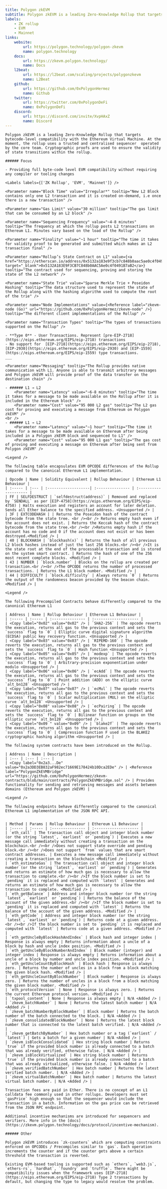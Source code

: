 ```yaml
---
title: Polygon zkEVM
subtitle: Polygon zkEVM is a leading Zero-Knowledge Rollup that targets bytecode-level compatibility with the Ethereum Virtual Machine. At the moment, the Rollup uses a trusted and centralised sequencer  operated by the core team. Cryptographic proofs are used to ensure the validity of state transitions within the rollup.
labels:
    - ZK rollup
    - EVM
    - Mainnet
links:
    website:
        url: https://polygon.technology/polygon-zkevm
        name: polygon.technology
    docs:
        url: https://zkevm.polygon.technology/
        name: Docs
    l2beat:
        url: https://l2beat.com/scaling/projects/polygonzkevm
        name: L2Beat
    github:
        url: https://github.com/0xPolygonHermez
        name: Github
    twitter:
        url: https://twitter.com/0xPolygonDeFi
        name: 0xPolygonDeFi
    discord:
        url: https://discord.com/invite/XvpHAxZ
        name: Discord
---
```


<Section title="Overview">

    Polygon zkEVM is a leading Zero-Knowledge Rollup that targets bytecode-level compatibility with the Ethereum Virtual Machine. At the moment, the rollup uses a trusted and centralised sequencer  operated by the core team. Cryptographic proofs are used to ensure the validity of state transitions within the rollup.

    ###### Focus

    - Providing full byte-code level EVM compatibility without requiring any compiler or tooling changes

    <Labels labels={['ZK Rollup', 'EVM', 'Mainnet']} />

</Section>

<Section title="General">

    <Parameter name="Block Time" value="Irregular*" tooltip="New L2 Block contains only one L2 transaction and it is created on-demand, i.e once there is a new transaction" />

    <Parameter name="Gas Limit" value="30 million" tooltip="The gas limit that can be consumed by an L2 block" />

    <Parameter name="Sequencing Frequency" value="~4-8 minutes" tooltip="The frequency at which the rollup posts L2 transactions on Ethereum L1. Minutes vary based on the load of the Rollup" />

    <Parameter name="Finality" value="~1 hour" tooltip="The time it takes for validity proof to be generated and submitted which makes an L2 transaction final" />

    <Parameter name="Rollup’s State Contract on L1" value={<a href="https://etherscan.io/address/0x5132a183e9f3cb7c848b0aac5ae0c4f0491b7ab2" target="_blank">0x5132A183E9F3CB7C848b0AAC5Ae0c4f0491B7aB2</a>} tooltip="The contract used for sequencing, proving and storing the state of the L2 network" />

    <Parameter name="State Trie" value="Sparse Merkle Trie + Poseidon Hashing" tooltip="The data structure used to represent the state of the Rollup along with the hashing algorithm used to compute the root of the trie" />

    <Parameter name="Node Implementations" value={<Reference label="zkevm-node (Go)" url="https://github.com/0xPolygonHermez/zkevm-node" />} tooltip="The different client implementations of the Rollup" />

    <Parameter name="Transaction Types" tooltip="The types of transactions supported on the Rollup" />

    - **Type 0** - User Transactions. Represent [pre-EIP-2718](https://eips.ethereum.org/EIPS/eip-2718) transactions
    - No support for  [EIP-2718](https://eips.ethereum.org/EIPS/eip-2718), [EIP-2930](https://eips.ethereum.org/EIPS/eip-2930) and [EIP-1559](https://eips.ethereum.org/EIPS/eip-1559) type transactions.
    ___

    <Parameter name="Messaging" tooltip="The Rollup provides native communication with L1. Anyone is able to transmit arbitrary messages and Polygon zkEVM will provide proof of the data transfer on the destination chain" />

    - ###### L1 → L2
        <Parameter name="Latency" value="~6-8 minutes" tooltip="The time it takes for a message to be made available on the Rollup after it is included in the Ethereum block" />
        <Parameter name="Cost" value="95 000 L2 gas" tooltip="The L2 gas cost for proving and executing a message from Ethereum on Polygon zkEVM" />
    <br />
    - ###### L1 → L2
        <Parameter name="Latency" value="~1 hour" tooltip="The time it takes for a message to be made available on Ethereum after being included in a Polygon zkEVM block and sequenced to L1" />
        <Parameter name="Cost" value="95 000 L1 gas" tooltip="The gas cost of proving and executing a message on Ethereum after being sent from Polygon zkEVM" />

</Section>

<Section title="OPCODEs">

    <Legend />

    The following table encapsulates EVM OPCODE differences of the Rollup compared to the canonical Ethereum L1 implementation.

    | Opcode | Name | Solidity Equivalent | Rollup Behaviour | Ethereum L1 Behaviour |
    | :----- | :--- | :-------------------| :--------------- | :-------------------- |
    | FF | SELFDESTRUCT | `selfdestruct(address)` | Removed and replaced by `SENDALL` as per [EIP-4758](https://eips.ethereum.org/EIPS/eip-4758) | Halts execution and registers an account for later deletion. Sends all Ether balance to the specified address. <Unsupported /> |
    | 3F | EXTCODEHASH | | Returns the Poseidon hash of the contract bytecode from the state tree. <br /><br /> Returns empty hash even if the account does not exist. | Returns the Keccak hash of the contract bytecode from the state tree.<br /><br />Returns empty hash if the account has no code and 0 if the account does not exist or has been destroyed.<Modified /> |
    | 40 | BLOCKHASH | `blockhash(x)` | Returns the hash of all previous L2 block hashes instead of just the last 256 blocks.<br /><br />It is the state root at the end of the processable transaction and is stored on the system smart contract. | Returns the hash of one of the 256 most recent complete blocks. <Modified /> |
    | 43 | NUMBER | `block.number` | Blocks on the rollup are created per transaction.<br /><br />The OPCODE returns the number of processed transactions. | Returns the L1 block number. <Modified /> |
    | 44 | DIFFICULTY | `block.difficulty` | Always returns `0` | Returns the output of the randomness beacon provided by the beacon chain. <Modified /> |

</Section>

<Section title="Precompiled Contracts">

    <Legend />

    The following Precompiled Contracts behave differently compared to the canonical Ethereum L1

    | Address | Name | Rollup Behaviour | Ethereum L1 Behaviour |
    | :----- | :----- | :--------------- | :-------------------- |
    | <Copy label="0x02" value="0x02" /> | `SHA2-256` | The opcode reverts the execution, returns all gas to the previous context and sets the `success` flag to `0` | Elliptic curve digital signature algorithm (ECDSA) public key recovery function. <Unsupported /> |
    | <Copy label="0x03" value="0x03" /> | `RIPEMD-160` | The opcode reverts the execution, returns all gas to the previous context and sets the `success` flag to `0` | Hash function <Unsupported /> |
    | <Copy label="0x05" value="0x05" /> | `modexp` | The opcode reverts the execution, returns all gas to the previous context and sets the `success` flag to `0` | Arbitrary-precision exponentiation under modulo <Unsupported /> |
    | <Copy label="0x06" value="0x06" /> | `ecAdd` | The opcode reverts the execution, returns all gas to the previous context and sets the `success` flag to `0` | Point addition (ADD) on the elliptic curve `alt_bn128` <Unsupported /> |
    | <Copy label="0x07" value="0x07" /> | `ecMul` | The opcode reverts the execution, returns all gas to the previous context and sets the `success` flag to `0` | Scalar multiplication (MUL) on the elliptic curve `alt_bn128` <Unsupported /> |
    | <Copy label="0x08" value="0x08" /> | `ecPairing` | The opcode reverts the execution, returns all gas to the previous context and sets the `success` flag to `0` | Bilinear function on groups on the elliptic curve `alt_bn128` <Unsupported /> |
    | <Copy label="0x09 " value="0x09" /> | `blake2f` | The opcode reverts the execution, returns all gas to the previous context and sets the `success` flag to `0` | Compression function F used in the BLAKE2 cryptographic hashing algorithm <Unsupported /> |

</Section>

<Section title="System Contracts">

    The following system contracts have been introduced on the Rollup.

    | Address | Name | Description |
    | :--- | :--- | :--- |
    | <Copy label="0x2a3...De" value="0x2a3DD3EB832aF982ec71669E178424b10Dca2EDe" /> | <Reference label="PolygonZkEVMBridge" url="https://github.com/0xPolygonHermez/zkevm-contracts/blob/main/contracts/PolygonZkEVMBridge.sol" /> | Provides functionality for sending and retrieving messages and assets between domains (Ethereum and Polygon zkEVM) |

</Section>

<Section title="RPC-API">

    <Legend />

    The following endpoints behave differently compared to the canonical Ethereum L1 implementation of the JSON RPC API.


    | Method | Params | Rollup Behaviour | Ethereum L1 Behaviour |
    | :----- | :----- | :--------------- | :-------------------- |
    | `eth_call` | The transaction call object and integer block number (or the string `latest`, `earliest` or `pending`) | Executes a new message call immediately without creating a transaction on the blockchain.<br /><br />Does not support state override and pending block.<br /><br />Does not support `from` values that are smart contract addresses. | Executes a new message call immediately without creating a transaction on the blockchain <Modified /> |
    | `eth_estimateGas` | The transaction call object and integer block number (or the string `latest`, `earliest` or `pending`) | Generates and returns an estimate of how much gas is necessary to allow the transaction to complete.<br /><br />If the block number is set to `pending` it is replaced and computed with `latest` | Generates and returns an estimate of how much gas is necessary to allow the transaction to complete. <Modified /> |
    | `eth_getBalance` | Address and integer block number (or the string `latest`, `earliest` or `pending`) | Returns the balance of the account of the given address.<br /><br />If the block number is set to `pending` it is replaced and computed with `latest` | Returns the balance of the account of the given address. <Modified /> |
    | `eth_getCode` | Address and integer block number (or the string `latest`, `earliest` or `pending`) | Returns code at a given address.<br /><br />If the block number is set to `pending` it is replaced and computed with `latest` | Returns code at a given address. <Modified /> |
    | `eth_getUncleByBlockHashAndIndex` | Block hash and integer index | Response is always empty | Returns information about a uncle of a block by hash and uncle index position. <Modified /> |
    | `eth_getUncleByBlockNumberAndIndex` | Block number (integer) and integer index | Response is always empty | Returns information about a uncle of a block by number and uncle index position. <Modified /> |
    | `eth_getUncleCountByBlockHash` | Block hash | Response is always zero. | Returns the number of uncles in a block from a block matching the given block hash. <Modified /> |
    | `eth_getUncleCountByBlockNumber` | Block number | Response is always zero. | Returns the number of uncles in a block from a block matching the given block number. <Modified /> |
    | `eth_protocolVersion` | None | Response is always zero. | Returns the current Ethereum protocol version. <Modified /> |
    | `txpool_content` | None | Response is always empty | N/A <Added /> |
    | `zkevm_batchNumber` | None | Returns the latest batch number | N/A <Added /> |
    | `zkevm_batchNumberByBlockNumber` | Block number | Returns the batch number of the batch connected to the block. | N/A <Added /> |
    | `zkevm_consolidatedBlockNumber` | None | Returns the latest block number that is connected to the latest batch verified. | N/A <Added /> |
    | `zkevm_getBatchByNumber` | Hex batch number or a tag (`earliest` / `latest`) | Gets a batch for a given number | N/A <Added /> |
    | `zkevm_isBlockConsolidated` | Hex string block number | Returns `true` if the provided block number is already connected to a batch that was already verified, otherwise false. | N/A <Added /> |
    | `zkevm_isBlockVirtualized` | Hex string block number | Returns `true` if the provided block number is already connected to a batch that was already virtualized, otherwise false. | N/A <Added /> |
    | `zkevm_verifiedBatchNumber` | Hex batch number | Returns the latest verified batch number. | N/A <Added /> |
    | `zkevm_virtualBatchNumber` | Hex batch number | Returns the latest virtual batch number. | N/A <Added /> |

</Section>

<Section title="Transaction Fees">

    Transaction fees are paid in Ether. There is no concept of an L1 calldata fee commonly used in other rollups. Developers must set `gasPrice` high enough so that the sequencer would include the transaction in a batch. Information on the gas price can be retrieved from the JSON RPC endpoint.

    Additional incentive mechanisms are introduced for sequencers and verifiers. More info in the [docs](https://zkevm.polygon.technology/docs/protocol/incentive-mechanism).

    ###### Other

    Polygon zkEVM introduces `zk-counters` which are computing constraints enforced on OPCODEs / Precompiles similar to `gas`. Each operation increments the counter and if the counter gets above a certain threshold the transaction is reverted.

</Section>

<Section title="Tools">

    Existing EVM-based tooling is supported such as `ethers`, `web3.js`, `ethers-rs`, `hardhat`, `foundry` and `truffle`. There might be compatibility issues when the framework uses [EIP-2718](https://eips.ethereum.org/EIPS/eip-2718) Type 2 transactions by default, but changing the type to legacy would resolve the problem.

</Section>
